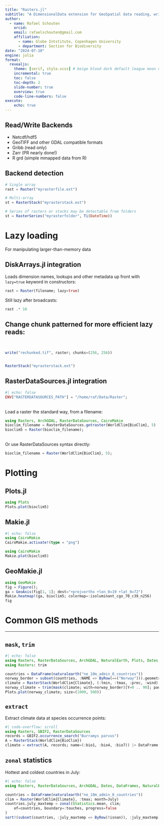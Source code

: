 ```yaml
---
title: "Rasters.jl"
subtitle: "A DimensionalData extension for GeoSpatial data reading, writing and manipulation"
author:
  - name: Rafael Schouten
    orcid:
    email: rafaelschouten@gmail.com
    affiliation:
      - name: Globe Intstitute, Copenhagen University
      - department: Section for Biodiversity
date: "2024-07-10"
engine: julia
format:
  revealjs:
    theme: [serif, style.scss] # beige blood dark default league moon night serif simple sky solarized
    incremental: true
    toc: false
    toc-depth: 2
    slide-number: true
    overview: true
    code-line-numbers: false
execute:
    echo: true
---
```


## Read/Write Backends

- Netcdf/hdf5
- GeoTIFF and other GDAL compatible formats
- Gribb (read only)
- Zarr (PR nearly done!)
- R grd (simple mmapped data from R)

## Backend detection

```julia
# Single array
rast = Raster("myrasterfile.ext")

# Multi-array
st = RasterStack("myrasterstack.ext")

# Series of rasters or stacks may be detectable from folders
st = RasterSeries("myrasterfolder", Ti(DateTime))
```

# Lazy loading

For manipulating larger-than-memory data

## DiskArrays.jl integration  

Loads dimension names, lookups and other metadata up front with
`lazy=true` keyword in constructors:

```julia
rast = Raster(filename; lazy=true)
```

Still lazy after broadcasts:
```julia
rast .* 10
```

## Change chunk patterned for more efficient lazy reads:
\
```julia
write("rechunked.tif", raster; chunks=(256, 256))
```

```julia

RasterStack("myrasterstack.ext")
```


## RasterDataSources.jl integration

```julia
#| echo: false
ENV["RASTERDATASOURCES_PATH"] = "/home/raf/Data/Raster";
```
\
Load a raster the standard way, from a filename:

```julia
using Rasters, ArchGDAL, RasterDataSources, CairoMakie
bioclim_filename = RasterDataSources.getraster(WorldClim{BioClim}, 5)
bioclim5 = Raster(bioclim_filename);
```
\
Or use RasterDataSources syntax directly:

```julia
bioclim_filename = Raster(WorldClim{BioClim}, 5);
```

# Plotting

## Plots.jl

```julia
using Plots
Plots.plot(bioclim5)
```

## Makie.jl

```julia
#| echo: false
using CairoMakie
CairoMakie.activate!(type = "png")
```

```julia
using CairoMakie
Makie.plot(bioclim5)
```

## GeoMakie.jl

```julia
using GeoMakie
fig = Figure();
ga = GeoAxis(fig[1, 1]; dest="+proj=ortho +lon_0=19 +lat_0=72")
Makie.heatmap!(ga, bioclim5; colormap=:isoluminant_cgo_70_c39_n256)
fig
```

# Common GIS methods

---

## `mask`, `trim`

```julia
#| echo: false
using Rasters, RasterDataSources, ArchGDAL, NaturalEarth, Plots, Dates, DataFrames
using Rasters: trim
```

```julia
countries = DataFrame(naturalearth("ne_10m_admin_0_countries"))
norway_border = subset(countries, :NAME => ByRow(==("Norway"))).geometry[1]
climate = RasterStack(WorldClim{Climate}, (:tmin, :tmax, :prec, :wind); month=July)
norway_climate = trim(mask(climate; with=norway_border)[Y=0 .. 90]; pad=10)
Plots.plot(norway_climate; size=(1000, 500))
```

## `extract`

Extract climate data at species occurrence points:

```julia
#| code-overflow: scroll
using Rasters, GBIF2, RasterDataSources
records = GBIF2.occurrence_search("Burramys parvus")
A = RasterStack(WorldClim{BioClim})
climate = extract(A, records; name=(:bio1, :bio4, :bio7)) |> DataFrame
```

## `zonal` statistics

Hottest and coldest countries in July:

```julia
#| echo: false
using Rasters, RasterDataSources, ArchGDAL, Dates, DataFrames, NaturalEarth, Statistics
```

```julia
countries = DataFrame(naturalearth("ne_10m_admin_0_countries"))
clim = Raster(WorldClim{Climate}, :tmax; month=July)
countries.july_maxtemp = zonal(Statistics.mean, clim; 
    of=countries, boundary=:touches, progress=false
)
sort!(subset(countries, :july_maxtemp => ByRow(!isnan)), :july_maxtemp).NAME
```

